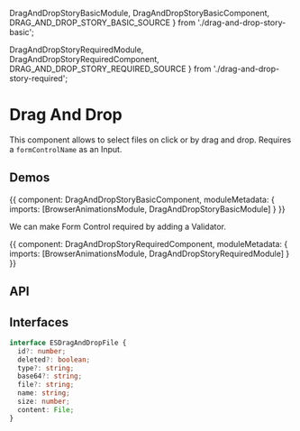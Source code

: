 



  DragAndDropStoryBasicModule,
  DragAndDropStoryBasicComponent,
  DRAG_AND_DROP_STORY_BASIC_SOURCE
} from './drag-and-drop-story-basic';

  DragAndDropStoryRequiredModule,
  DragAndDropStoryRequiredComponent,
  DRAG_AND_DROP_STORY_REQUIRED_SOURCE
} from './drag-and-drop-story-required';

<Meta title='UI/Drag And Drop' decorators={[withA11y]} />

# Drag And Drop

This component allows to select files on click or by drag and drop. Requires a `formControlName` as an Input.

## Demos

<Preview source={DRAG_AND_DROP_STORY_BASIC_SOURCE}>
  <Story name='Basic' height='150px'>
    {{
      component: DragAndDropStoryBasicComponent,
      moduleMetadata: {
        imports: [BrowserAnimationsModule, DragAndDropStoryBasicModule]
      }
    }}
  </Story>
</Preview>

We can make Form Control required by adding a Validator.

<Preview source={DRAG_AND_DROP_STORY_REQUIRED_SOURCE}>
  <Story name='Required' height='200px'>
    {{
      component: DragAndDropStoryRequiredComponent,
      moduleMetadata: {
        imports: [BrowserAnimationsModule, DragAndDropStoryRequiredModule]
      }
    }}
  </Story>
</Preview>

## API

<Props of={ESDragAndDropComponent} />

## Interfaces

```ts
interface ESDragAndDropFile {
  id?: number;
  deleted?: boolean;
  type?: string;
  base64?: string;
  file?: string;
  name: string;
  size: number;
  content: File;
}
```
